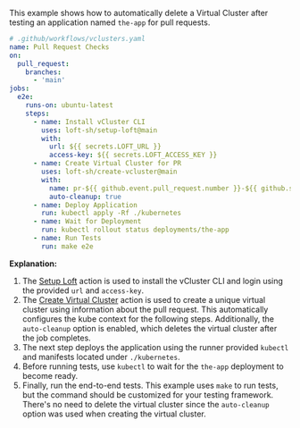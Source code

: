 This example shows how to automatically delete a Virtual Cluster after testing an application named `the-app` for pull requests.

```yaml {20}
# .github/workflows/vclusters.yaml
name: Pull Request Checks
on:
  pull_request:
    branches:
      - 'main'
jobs:
  e2e:
    runs-on: ubuntu-latest
    steps:
      - name: Install vCluster CLI
        uses: loft-sh/setup-loft@main
        with:
          url: ${{ secrets.LOFT_URL }}
          access-key: ${{ secrets.LOFT_ACCESS_KEY }}
      - name: Create Virtual Cluster for PR
        uses: loft-sh/create-vcluster@main
        with:
          name: pr-${{ github.event.pull_request.number }}-${{ github.sha }}-${{ github.run_id }}
          auto-cleanup: true
      - name: Deploy Application
        run: kubectl apply -Rf ./kubernetes
      - name: Wait for Deployment
        run: kubectl rollout status deployments/the-app
      - name: Run Tests
        run: make e2e
```

**Explanation:**
1. The [Setup Loft](https://github.com/loft-sh/setup-loft) action is used to install the vCluster CLI and login using the provided `url` and `access-key`.
2. The [Create Virtual Cluster](https://github.com/loft-sh/create-vcluster) action is used to create a unique virtual cluster using information about the pull request. This automatically configures the kube context for the following steps. Additionally, the `auto-cleanup` option is enabled, which deletes the virtual cluster after the job completes.
3. The next step deploys the application using the runner provided `kubectl` and manifests located under `./kubernetes`.
4. Before running tests, use `kubectl` to wait for the `the-app` deployment to become ready.
5. Finally, run the end-to-end tests. This example uses `make` to run tests, but the command should be customized for your testing framework. There's no need to delete the virtual cluster since the `auto-cleanup` option was used when creating the virtual cluster.
